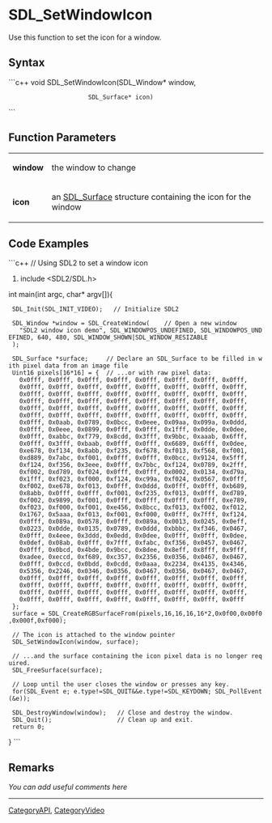 <!-- pragma section-numbers off -->
<!-- pragma disable-camelcase -->

= SDL_SetWindowIcon =
Use this function to set the icon for a window.


== Syntax ==
```c++
void SDL_SetWindowIcon(SDL_Window*  window,
                       SDL_Surface* icon)
```

== Function Parameters ==
{|
|'''window'''
|the window to change
|-
|'''icon'''
|an [[SDL_Surface]] structure containing the icon for the window
|}

== Code Examples ==
```c++
// Using SDL2 to set a window icon
#include <SDL2/SDL.h>   

int main(int argc, char* argv[]){

  SDL_Init(SDL_INIT_VIDEO);   // Initialize SDL2

  SDL_Window *window = SDL_CreateWindow(    // Open a new window
    "SDL2 window icon demo", SDL_WINDOWPOS_UNDEFINED, SDL_WINDOWPOS_UNDEFINED, 640, 480, SDL_WINDOW_SHOWN|SDL_WINDOW_RESIZABLE
  );
  
  SDL_Surface *surface;     // Declare an SDL_Surface to be filled in with pixel data from an image file
  Uint16 pixels[16*16] = {  // ...or with raw pixel data:
    0x0fff, 0x0fff, 0x0fff, 0x0fff, 0x0fff, 0x0fff, 0x0fff, 0x0fff, 
    0x0fff, 0x0fff, 0x0fff, 0x0fff, 0x0fff, 0x0fff, 0x0fff, 0x0fff, 
    0x0fff, 0x0fff, 0x0fff, 0x0fff, 0x0fff, 0x0fff, 0x0fff, 0x0fff, 
    0x0fff, 0x0fff, 0x0fff, 0x0fff, 0x0fff, 0x0fff, 0x0fff, 0x0fff, 
    0x0fff, 0x0fff, 0x0fff, 0x0fff, 0x0fff, 0x0fff, 0x0fff, 0x0fff, 
    0x0fff, 0x0fff, 0x0fff, 0x0fff, 0x0fff, 0x0fff, 0x0fff, 0x0fff, 
    0x0fff, 0x0aab, 0x0789, 0x0bcc, 0x0eee, 0x09aa, 0x099a, 0x0ddd, 
    0x0fff, 0x0eee, 0x0899, 0x0fff, 0x0fff, 0x1fff, 0x0dde, 0x0dee, 
    0x0fff, 0xabbc, 0xf779, 0x8cdd, 0x3fff, 0x9bbc, 0xaaab, 0x6fff, 
    0x0fff, 0x3fff, 0xbaab, 0x0fff, 0x0fff, 0x6689, 0x6fff, 0x0dee, 
    0xe678, 0xf134, 0x8abb, 0xf235, 0xf678, 0xf013, 0xf568, 0xf001, 
    0xd889, 0x7abc, 0xf001, 0x0fff, 0x0fff, 0x0bcc, 0x9124, 0x5fff, 
    0xf124, 0xf356, 0x3eee, 0x0fff, 0x7bbc, 0xf124, 0x0789, 0x2fff, 
    0xf002, 0xd789, 0xf024, 0x0fff, 0x0fff, 0x0002, 0x0134, 0xd79a, 
    0x1fff, 0xf023, 0xf000, 0xf124, 0xc99a, 0xf024, 0x0567, 0x0fff, 
    0xf002, 0xe678, 0xf013, 0x0fff, 0x0ddd, 0x0fff, 0x0fff, 0xb689, 
    0x8abb, 0x0fff, 0x0fff, 0xf001, 0xf235, 0xf013, 0x0fff, 0xd789, 
    0xf002, 0x9899, 0xf001, 0x0fff, 0x0fff, 0x0fff, 0x0fff, 0xe789, 
    0xf023, 0xf000, 0xf001, 0xe456, 0x8bcc, 0xf013, 0xf002, 0xf012, 
    0x1767, 0x5aaa, 0xf013, 0xf001, 0xf000, 0x0fff, 0x7fff, 0xf124, 
    0x0fff, 0x089a, 0x0578, 0x0fff, 0x089a, 0x0013, 0x0245, 0x0eff, 
    0x0223, 0x0dde, 0x0135, 0x0789, 0x0ddd, 0xbbbc, 0xf346, 0x0467, 
    0x0fff, 0x4eee, 0x3ddd, 0x0edd, 0x0dee, 0x0fff, 0x0fff, 0x0dee, 
    0x0def, 0x08ab, 0x0fff, 0x7fff, 0xfabc, 0xf356, 0x0457, 0x0467, 
    0x0fff, 0x0bcd, 0x4bde, 0x9bcc, 0x8dee, 0x8eff, 0x8fff, 0x9fff, 
    0xadee, 0xeccd, 0xf689, 0xc357, 0x2356, 0x0356, 0x0467, 0x0467, 
    0x0fff, 0x0ccd, 0x0bdd, 0x0cdd, 0x0aaa, 0x2234, 0x4135, 0x4346, 
    0x5356, 0x2246, 0x0346, 0x0356, 0x0467, 0x0356, 0x0467, 0x0467, 
    0x0fff, 0x0fff, 0x0fff, 0x0fff, 0x0fff, 0x0fff, 0x0fff, 0x0fff, 
    0x0fff, 0x0fff, 0x0fff, 0x0fff, 0x0fff, 0x0fff, 0x0fff, 0x0fff, 
    0x0fff, 0x0fff, 0x0fff, 0x0fff, 0x0fff, 0x0fff, 0x0fff, 0x0fff, 
    0x0fff, 0x0fff, 0x0fff, 0x0fff, 0x0fff, 0x0fff, 0x0fff, 0x0fff 
  }; 
  surface = SDL_CreateRGBSurfaceFrom(pixels,16,16,16,16*2,0x0f00,0x00f0,0x000f,0xf000);

  // The icon is attached to the window pointer
  SDL_SetWindowIcon(window, surface); 
  
  // ...and the surface containing the icon pixel data is no longer required.
  SDL_FreeSurface(surface);
  
  // Loop until the user closes the window or presses any key.
  for(SDL_Event e; e.type!=SDL_QUIT&&e.type!=SDL_KEYDOWN; SDL_PollEvent(&e)); 
  
  SDL_DestroyWindow(window);   // Close and destroy the window.
  SDL_Quit();                  // Clean up and exit.
  return 0;   
 
}
```

== Remarks ==
''You can add useful comments here''


----
[[CategoryAPI]], [[CategoryVideo]]
